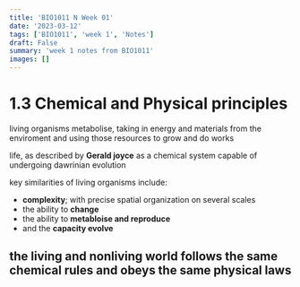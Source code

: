 ```yaml
---
title: 'BIO1011 N Week 01'
date: '2023-03-12'
tags: ['BIO1011', 'week 1', 'Notes']
draft: False
summary: 'week 1 notes from BIO1011'
images: []
---
```


# 1.3 Chemical and Physical principles

living organisms metabolise, taking in energy and materials from the enviroment and using those resources to grow and do works

life, as described by **Gerald joyce** as a chemical system capable of undergoing dawrinian evolution

key similarities of living organisms include:

- **complexity**; with precise spatial organization on several scales
- the ability to **change**
- the ability to **metabloise and reproduce**
- and the **capacity evolve**

## the living and nonliving world follows the same chemical rules and obeys the same physical laws
